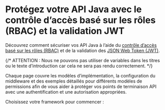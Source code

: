 
# Protégez votre API Java avec le contrôle d’accès basé sur les rôles (RBAC) et la validation JWT

Découvrez comment sécuriser vos API Java à l’aide du [contrôle d’accès basé sur les rôles (RBAC)](/authorization/role-based-access-control) et de la validation des [JSON Web Token (JWT)](https://auth.wiki/jwt).

{/* ATTENTION : Nous ne pouvons pas utiliser de variables dans les titres ou le texte d’introduction car cela ne sera pas rendu correctement. */}

Chaque page couvre les modèles d’implémentation, la configuration du middleware et des exemples détaillés pour différents modèles de permissions afin de vous aider à protéger vos points de terminaison API avec une authentification et une autorisation appropriées.

Choisissez votre framework pour commencer :

<MiniGallery />
